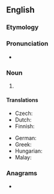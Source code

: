 {{also|pico-second}}
==English==

===Etymology===
{{affix|en|pico-|t1=metric prefix|second}}

===Pronunciation===
* {{a|UK}} {{IPA|en|/ˈpiː.kəʊˌsɛk.ənd/}}

===Noun===
{{en-noun}}

# {{SI-unit|en|pico|second|time}}

====Translations====
{{trans-top|10<sup>−12</sup> second}}
* Czech: {{t|cs|pikosekunda|f}}
* Dutch: {{t+|nl|picoseconde|m}}
* Finnish: {{t+|fi|pikosekunti}}
{{trans-mid}}
* German: {{t+|de|Picosekunde|f}}
* Greek: {{t|el|πικοδευτερόλεπτο|n}}
* Hungarian: {{t|hu|pikoszekundum}}
* Malay: {{t|ms|pikosaat}}
{{trans-bottom}}

===Anagrams===
* {{anagrams|en|a=ccdeinoops|endoscopic}}